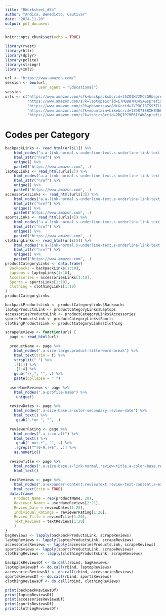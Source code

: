 ```yaml
---
title: "RWorksheet_#5b"
author: "Andica, Benedicto, Cautivar"
date: "2024-11-20"
output: pdf_document
---
```


```r
knitr::opts_chunk$set(echo = TRUE)
```
```r
library(rvest)
library(httr)
library(dplyr)
library(polite)
library(stringr)
library(xml2)

url <- "https://www.amazon.com/"
session <- bow(url, 
               user_agent = "Educational")
session
urls <- c('https://www.amazon.com/s?k=backpacks&crid=35ZQ1H72MC3G9&sprefix=backpacks%2Caps%2C590&ref=nb_sb_ss_ts-doa-p_3_9', 
          'https://www.amazon.com/s?k=laptops&crid=L7MQBW7MD4SX&sprefix=laptopb%2Caps%2C1304&ref=nb_sb_noss_2',
          'https://www.amazon.com/s?k=phone+case&dc&crid=1VPDCJ87S93TL&sprefix=phone+cas%2Caps%2C451&ref=a9_asc_1',
          'https://www.amazon.com/s?k=mountain+bike&crid=1ZQR71S8XHZN6&sprefix=mountain+bik%2Caps%2C499&ref=nb_sb_noss_2',
          'https://www.amazon.com/s?k=tshirt&crid=2RQIP7MP6IYAW&sprefix=tshirt%2Caps%2C443&ref=nb_sb_noss_2')

```
# Codes per Category
```r
backpackLinks <- read_html(urls[1]) %>%
    html_nodes("a.a-link-normal.s-underline-text.s-underline-link-text.s-link-style.a-text-normal") %>%
    html_attr("href") %>%
    unique() %>%
    paste0("https://www.amazon.com", .)
laptopLinks <- read_html(urls[2]) %>%
    html_nodes("a.a-link-normal.s-underline-text.s-underline-link-text.s-link-style.a-text-normal") %>%
    html_attr("href") %>%
    unique() %>%
    paste0("https://www.amazon.com", .)
accessoriesLinks <- read_html(urls[3]) %>%
    html_nodes("a.a-link-normal.s-underline-text.s-underline-link-text.s-link-style.a-text-normal") %>%
    html_attr("href") %>%
    unique() %>%
    paste0("https://www.amazon.com", .)
sportsLinks <- read_html(urls[4]) %>%
    html_nodes("a.a-link-normal.s-underline-text.s-underline-link-text.s-link-style.a-text-normal") %>%
    html_attr("href") %>%
    unique() %>%
    paste0("https://www.amazon.com", .)
clothingLinks <- read_html(urls[5]) %>%
    html_nodes("a.a-link-normal.s-underline-text.s-underline-link-text.s-link-style.a-text-normal") %>%
    html_attr("href") %>%
    unique() %>%
    paste0("https://www.amazon.com", .)
productCategoryLinks <- data.frame(
  Backpacks = backpackLinks[1:10],
  Laptops = laptopLinks[1:10],
  Accessories = accessoriesLinks[1:10],
  Sports = sportsLinks[1:10],
  Clothing = clothingLinks[1:10]
)
productCategoryLinks
```

```r
backpackProductsLink <- productCategoryLinks$Backpacks
laptopProductsLink <- productCategoryLinks$Laptops
accessoriesProductsLink <- productCategoryLinks$Accessories
sportsProductsLink <- productCategoryLinks$Sports
clothingProductsLink <- productCategoryLinks$Clothing
```

```r
scrapeReviews <- function(url) {
  page <- read_html(url)
                 
  productName <- page %>%
    html_nodes(".a-size-large.product-title-word-break") %>%
    html_text(trim = T) %>%
    strsplit(" ") %>%                
    .[[1]] %>%                       
    .[1:4] %>%
    gsub("\\,", "", .) %>%
    paste(collapse = " ")  
  
  userNameReviews <- page %>%
    html_nodes(".a-profile-name") %>%
     unique()
  
  reviewDates <- page %>%
    html_nodes(".a-size-base.a-color-secondary.review-date") %>%
    html_text() %>%
     gsub(".*on ", "", .)
  
  reviewerRating <- page %>%
    html_nodes(".a-icon-alt") %>%
    html_text() %>%
     gsub(" out.*", "", .) %>%
    .[grepl("^[0-9.]+$", .)] %>% 
    as.numeric()
  
  reviewTitle <- page %>%
    html_nodes(".a-size-base.a-link-normal.review-title.a-color-base.review-title-content.a-text-bold span:nth-of-type(2)") %>%
    html_text()
  
  textReviews <- page %>%
    html_nodes(".a-expander-content.reviewText.review-text-content.a-expander-partial-collapse-content") %>%
    html_text(trim = TRUE)
  data.frame(
    Product_Name = rep(productName, 20),
    Reviewer_Names = userNameReviews[2:21],
    Review_Date = reviewDates[1:20],
    Individual_Ratings = reviewerRating[1:20],
    Review_Title = reviewTitle[1:20],
    Text_Reviews = textReviews[1:20]
    )
}
bagReviews <- lapply(backpackProductsLink, scrapeReviews)
laptopReviews <- lapply(laptopProductsLink, scrapeReviews)
accessoriesReviews <- lapply(accessoriesProductsLink, scrapeReviews)
sportsReviews <- lapply(sportsProductsLink, scrapeReviews)
clothingReviews <- lapply(clothingProductsLink, scrapeReviews)
```

```r
backpackReviewsDf <- do.call(rbind, bagReviews)
laptopReviewsDf <- do.call(rbind, laptopReviews)
accessoriesReviewsDf <- do.call(rbind, accessoriesReviews)
sportsReviewsDf <- do.call(rbind, sportsReviews)
clothingReviewsDf <- do.call(rbind, clothingReviews)
```

```r
print(backpackReviewsDf)
print(laptopReviewsDf)
print(accessoriesReviewsDf)
print(sportsReviewsDf)
print(clothingReviewsDf)
```

